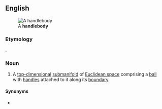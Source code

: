 ==English==
{{wikipedia}}
[[File:Triple torus illustration.png|right|thumb|A '''handlebody''']]

===Etymology===
{{compound|handle|body|lang=en}}.

===Noun===
{{en-noun|handlebodies}}

# {{lb|en|topology}} A [[top-dimensional]] [[submanifold]] of [[Euclidean space]] comprising a [[ball]] with [[handles]] attached to it along its [[boundary]].

====Synonyms====
* {{l|en|cube with handles}}